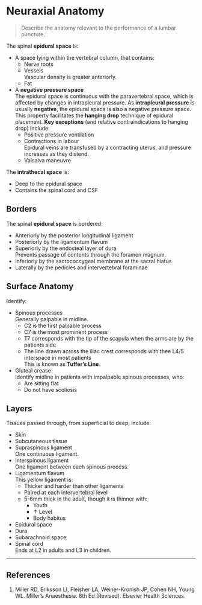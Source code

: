 # Neuraxial Anatomy

> Describe the anatomy relevant to the performance of a lumbar puncture.

The spinal **epidural space** is:

* A space lying within the vertebral column, that contains:
	* Nerve roots
	* Vessels\
	Vascular density is greater anteriorly.
	* Fat
* A **negative pressure space**\
The epidural space is continuous with the paravertebral space, which is affected by changes in intrapleural pressure. As **intrapleural pressure** is usually **negative**, the epidural space is also a negative pressure space. This property facilitates the **hanging drop** technique of epidural placement. **Key exceptions** (and relative contraindications to hanging drop) include:
	* Positive pressure ventilation
	* Contractions in labour\
	Epidural veins are transfused by a contracting uterus, and pressure increases as they distend.
	* Valsalva maneuvre


The **intrathecal space** is:

* Deep to the epidural space\
* Contains the spinal cord and CSF

## Borders

The spinal **epidural space** is bordered:

* Anteriorly by the posterior longitudinal ligament
* Posteriorly by the ligamentum flavum
* Superiorly by the endosteal layer of dura\
Prevents passage of contents through the foramen magnum.
* Inferiorly by the sacrococcygeal membrane at the sacral hiatus
* Laterally by the pedicles and intervertebral foraminae


## Surface Anatomy

Identify:

* Spinous processes\
Generally palpable in midline.
	* C2 is the first palpable process
	* C7 is the most prominent process
	* T7 corresponds with the tip of the scapula when the arms are by the patients side
	* The line drawn across the iliac crest corresponds with thee L4/5 interspace in most patients\
	This is known as **Tuffer's Line**.
* Gluteal crease\
Identify midline in patients with impalpable spinous processes, who:
	* Are sitting flat
	* Do not have scoliosis


## Layers

Tissues passed through, from superficial to deep, include:

* Skin
* Subcutaneous tissue
* Supraspinous ligament\
One continuous ligament.
* Interspinous ligament\
One ligament between each spinous process.
* Ligamentum flavum\
This yellow ligament is:
	* Thicker and harder than other ligaments
	* Paired at each intervertebral level
	* 5-6mm thick in the adult, though it is thinner with:
		* Youth
		* ↑ Level
		* Body habitus
* Epidural space
* Dura
* Subarachnoid space
* Spinal cord\
Ends at L2 in adults and L3 in children.


---

## References


1. Miller RD, Eriksson LI, Fleisher LA, Weiner-Kronish JP, Cohen NH, Young WL. Miller's Anaesthesia. 8th Ed (Revised). Elsevier Health Sciences.